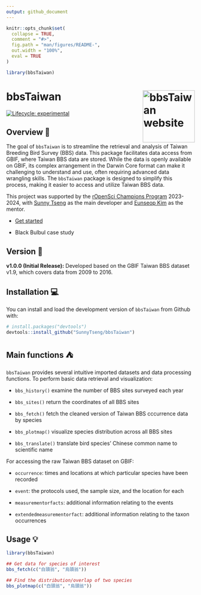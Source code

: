```yaml
---
output: github_document
---
```


<!-- README.md is generated from README.Rmd. Please edit that file -->

```r
knitr::opts_chunk$set(
  collapse = TRUE,
  comment = "#>",
  fig.path = "man/figures/README-",
  out.width = "100%",
  eval = TRUE
)

library(bbsTaiwan)
```

# bbsTaiwan <a href="https://sunnytseng.github.io/bbsTaiwan/"><img src="man/figures/logo.png" alt="bbsTaiwan website" align="right" height="139"/></a>

<!-- badges: start -->

[![Lifecycle: experimental](https://img.shields.io/badge/lifecycle-experimental-orange.svg)](https://lifecycle.r-lib.org/articles/stages.html#experimental)

<!-- badges: end -->

## Overview 📑

The goal of `bbsTaiwan` is to streamline the retrieval and analysis of Taiwan Breeding Bird Survey (BBS) data. This package facilitates data access from GBIF, where Taiwan BBS data are stored. While the data is openly available on GBIF, its complex arrangement in the Darwin Core format can make it challenging to understand and use, often requiring advanced data wrangling skills. The `bbsTaiwan` package is designed to simplify this process, making it easier to access and utilize Taiwan BBS data.

This project was supported by the [rOpenSci Champions Program](https://ropensci.org/champions/) 2023-2024, with [Sunny Tseng](https://sunnytseng.ca/) as the main developer and [Eunseop Kim](https://ropensci.org/blog/2023/11/29/champions-program-mentors-2023/) as the mentor.

-   [Get started](https://sunnytseng.github.io/bbsTaiwan/articles/bbsTaiwan.html)

-   Black Bulbul case study

## Version 🔖

**v1.0.0 (Initial Release):** Developed based on the GBIF Taiwan BBS dataset v1.9, which covers data from 2009 to 2016.

## Installation 💻

You can install and load the development version of `bbsTaiwan` from Github with:

```r
# install.packages("devtools")
devtools::install_github("SunnyTseng/bbsTaiwan")
```

## Main functions ⛺

`bbsTaiwan` provides several intuitive imported datasets and data processing functions. To perform basic data retrieval and visualization:

-   `bbs_history()` examine the number of BBS sites surveyed each year

-   `bbs_sites()` return the coordinates of all BBS sites

-   `bbs_fetch()` fetch the cleaned version of Taiwan BBS cccurrence data by species

-   `bbs_plotmap()` visualize species distribution across all BBS sites

-   `bbs_translate()` translate bird species' Chinese common name to scientific name

For accessing the raw Taiwan BBS dataset on GBIF:

-   `occurrence`: times and locations at which particular species have been recorded

-   `event`: the protocols used, the sample size, and the location for each

-   `measurementorfacts`: additional information relating to the events

-   `extendedmeasurementorfact`: additional information relating to the taxon occurrences

## Usage 💡

```r
library(bbsTaiwan)

## Get data for species of interest
bbs_fetch(c("白頭翁", "烏頭翁"))

## Find the distribution/overlap of two species
bbs_plotmap(c("白頭翁", "烏頭翁"))
```

